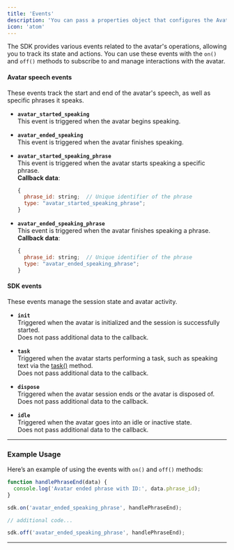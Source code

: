 ```yaml
---
title: 'Events'
description: 'You can pass a properties object that configures the AvaturnHead object.'
icon: 'atom'
---
```


The SDK provides various events related to the avatar's operations, allowing you to track its state and actions. You can use these events with the `on()` and `off()` methods to subscribe to and manage interactions with the avatar.

#### Avatar speech events

These events track the start and end of the avatar's speech, as well as specific phrases it speaks.

- **`avatar_started_speaking`**  
  This event is triggered when the avatar begins speaking.  

- **`avatar_ended_speaking`**  
  This event is triggered when the avatar finishes speaking.  

- **`avatar_started_speaking_phrase`**  
  This event is triggered when the avatar starts speaking a specific phrase.  
  **Callback data**:  
  ```javascript
  {
    phrase_id: string;  // Unique identifier of the phrase
    type: "avatar_started_speaking_phrase";
  }
  ```

- **`avatar_ended_speaking_phrase`**  
  This event is triggered when the avatar finishes speaking a phrase.  
  **Callback data**:  
  ```javascript
  {
    phrase_id: string;  // Unique identifier of the phrase
    type: "avatar_ended_speaking_phrase";
  }
  ```

#### SDK events

These events manage the session state and avatar activity.

- **`init`**  
  Triggered when the avatar is initialized and the session is successfully started.  
  Does not pass additional data to the callback.

- **`task`**  
  Triggered when the avatar starts performing a task, such as speaking text via the [task()](/web-sdk/reference/methods#task) method.  
  Does not pass additional data to the callback.

- **`dispose`**  
  Triggered when the avatar session ends or the avatar is disposed of.  
  Does not pass additional data to the callback.

- **`idle`**  
  Triggered when the avatar goes into an idle or inactive state.  
  Does not pass additional data to the callback.

---

### Example Usage

Here’s an example of using the events with `on()` and `off()` methods:

```javascript
function handlePhraseEnd(data) {
  console.log('Avatar ended phrase with ID:', data.phrase_id);
}

sdk.on('avatar_ended_speaking_phrase', handlePhraseEnd);

// additional code...

sdk.off('avatar_ended_speaking_phrase', handlePhraseEnd);
```

---
